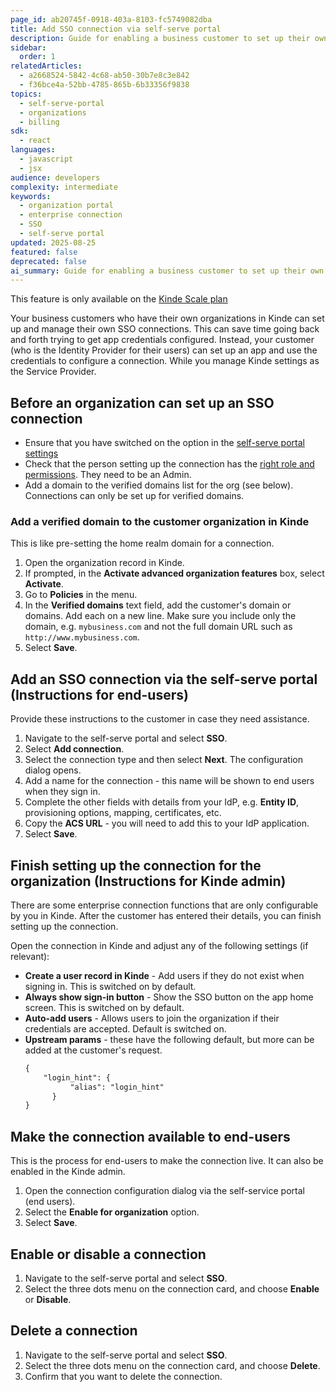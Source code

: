```yaml
---
page_id: ab20745f-0918-403a-8103-fc5749082dba
title: Add SSO connection via self-serve portal
description: Guide for enabling a business customer to set up their own SSO enterprise connection via the self-serve portal.
sidebar:
  order: 1
relatedArticles:
  - a2668524-5842-4c68-ab50-30b7e8c3e842
  - f36bce4a-52bb-4785-865b-6b33356f9838
topics:
  - self-serve-portal
  - organizations
  - billing
sdk:
  - react
languages:
  - javascript
  - jsx
audience: developers
complexity: intermediate
keywords:
  - organization portal
  - enterprise connection
  - SSO
  - self-serve portal
updated: 2025-08-25
featured: false
deprecated: false
ai_summary: Guide for enabling a business customer to set up their own SSO enterprise connection via the self-serve portal.
---
```


<Aside type="upgrade">

This feature is only available on the [Kinde Scale plan](https://kinde.com/pricing/)

</Aside>

Your business customers who have their own organizations in Kinde can set up and manage their own SSO connections. This can save time going back and forth trying to get app credentials configured. Instead, your customer (who is the Identity Provider for their users) can set up an app and use the credentials to configure a connection. While you manage Kinde settings as the Service Provider. 

## Before an organization can set up an SSO connection

- Ensure that you have switched on the option in the [self-serve portal settings](/build/self-service-portal/self-serve-portal-for-orgs/)
- Check that the person setting up the connection has the [right role and permissions](/manage-users/roles-and-permissions/user-roles/). They need to be an Admin.
- Add a domain to the verified domains list for the org (see below). Connections can only be set up for verified domains.

### Add a verified domain to the customer organization in Kinde

This is like pre-setting the home realm domain for a connection.

1. Open the organization record in Kinde.
2. If prompted, in the **Activate advanced organization features** box, select **Activate**.
3. Go to **Policies** in the menu.
4. In the **Verified domains** text field, add the customer's domain or domains. Add each on a new line. Make sure you include only the domain, e.g. `mybusiness.com` and not the full domain URL such as `http://www.mybusiness.com`.
5. Select **Save**.

## Add an SSO connection via the self-serve portal (Instructions for end-users)

Provide these instructions to the customer in case they need assistance.

1. Navigate to the self-serve portal and select **SSO**.
2. Select **Add connection**.
3. Select the connection type and then select **Next**. The configuration dialog opens.
4. Add a name for the connection - this name will be shown to end users when they sign in.
5. Complete the other fields with details from your IdP, e.g. **Entity ID**, provisioning options, mapping, certificates, etc.
6. Copy the **ACS URL** - you will need to add this to your IdP application.
7. Select **Save**.

## Finish setting up the connection for the organization (Instructions for Kinde admin)

There are some enterprise connection functions that are only configurable by you in Kinde. After the customer has entered their details, you can finish setting up the connection. 

Open the connection in Kinde and adjust any of the following settings (if relevant):
- **Create a user record in Kinde** - Add users if they do not exist when signing in. This is switched on by default.
- **Always show sign-in button** - Show the SSO button on the app home screen. This is switched on by default.
- **Auto-add users** - Allows users to join the organization if their credentials are accepted. Default is switched on.
- **Upstream params** - these have the following default, but more can be added at the customer's request.
  ```txt
  { 
      "login_hint": {
	  		"alias": "login_hint"
	  	}
  }
  ```

## Make the connection available to end-users

This is the process for end-users to make the connection live. It can also be enabled in the Kinde admin.

1. Open the connection configuration dialog via the self-service portal (end users).
2. Select the **Enable for organization** option.
3. Select **Save**.

## Enable or disable a connection

1. Navigate to the self-serve portal and select **SSO**.
2. Select the three dots menu on the connection card, and choose **Enable** or **Disable**.

## Delete a connection

1. Navigate to the self-serve portal and select **SSO**.
2. Select the three dots menu on the connection card, and choose **Delete**.
3. Confirm that you want to delete the connection.
